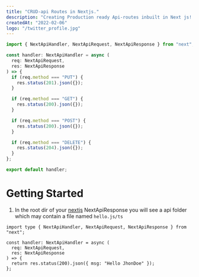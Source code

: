```yaml
---
title: "CRUD-api Routes in Nextjs."
description: "Creating Production ready Api-routes inbuilt in Next js!!"
createdAt: "2022-02-06"
logo: "/twitter_profile.jpg"
---
```


```jsx
import { NextApiHandler, NextApiRequest, NextApiResponse } from "next";

const handler: NextApiHandler = async (
  req: NextApiRequest,
  res: NextApiResponse
) => {
  if (req.method === "PUT") {
    res.status(201).json({});
  }

  if (req.method === "GET") {
    res.status(200).json({});
  }

  if (req.method === "POST") {
    res.status(200).json({});
  }

  if (req.method === "DELETE") {
    res.status(204).json({});
  }
};

export default handler;
```

# Getting Started

1. In the root dir of your [nextjs](https://nextjs.org) NextApiResponse you will see a api folder
   which may contain a file named `hello.js/ts`

```tsx
import type { NextApiHandler, NextApiRequest, NextApiResponse } from "next";

const handler: NextApiHandler = async (
  req: NextApiRequest,
  res: NextApiResponse
) => {
  return res.status(200).json({ msg: "Hello JhonDoe" });
};
```
